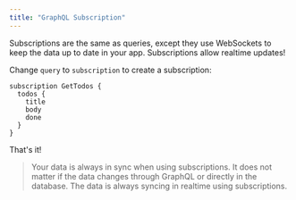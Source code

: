 ```yaml
---
title: "GraphQL Subscription"
---
```


Subscriptions are the same as queries, except they use WebSockets to keep the data up to date in your app. Subscriptions allow realtime updates!

Change `query` to `subscription` to create a subscription:

```graphql{1}
subscription GetTodos {
  todos {
    title
    body
    done
  }
}
```

That's it!

> Your data is always in sync when using subscriptions. It does not matter if the data changes through GraphQL or directly in the database. The data is always syncing in realtime using subscriptions.
